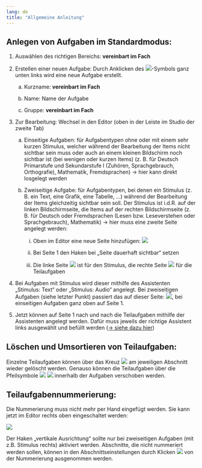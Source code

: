 ```yaml
---
lang: de
title: "Allgemeine Anleitung"
---
```


## Anlegen von Aufgaben im Standardmodus:

1.	Auswählen des richtigen Bereichs: **vereinbart im Fach**

2.	Erstellen einer neuen Aufgabe: Durch Anklicken des ![](Symbol_neue_Seite.png)-Symbols ganz unten links wird eine neue Aufgabe erstellt.

    a.	Kurzname: **vereinbart im Fach**

    b.	Name: Name der Aufgabe
    
    c.	Gruppe: **vereinbart im Fach**

3.	Zur Bearbeitung: Wechsel in den Editor (oben in der Leiste im Studio der zweite Tab)
    
    a.	Einseitige Aufgaben: für Aufgabentypen ohne oder mit einem sehr kurzen Stimulus, welcher während der Bearbeitung der Items nicht sichtbar sein muss oder auch an einem kleinen Bildschirm noch sichtbar ist (bei wenigen oder kurzen Items) (z. B. für Deutsch Primarstufe und Sekundarstufe I (Zuhören, Sprachgebrauch, Orthografie), Mathematik, Fremdsprachen) -> hier kann direkt losgelegt werden
    
    b.	Zweiseitige Aufgabe: für Aufgabentypen, bei denen ein Stimulus (z. B. ein Text, eine Grafik, eine Tabelle, …) während der Bearbeitung der Items gleichzeitig sichtbar sein soll. Der Stimulus ist i.d.R. auf der linken Bildschirmseite, die Items auf der rechten Bildschirmseite (z. B. für Deutsch oder Fremdsprachen (Lesen bzw. Leseverstehen oder Sprachgebrauch), Mathematik) -> hier muss eine zweite Seite angelegt werden:
        
        i.	Oben im Editor eine neue Seite hinzufügen: ![](Symbol_neue_Seite.png)
        
        ii.	Bei Seite 1 den Haken bei „Seite dauerhaft sichtbar“ setzen
        
        iii.    Die linke Seite ![](Symbol_linke_Seite.png) ist für den Stimulus, die rechte Seite ![](Symbol_Seite_1.png) für die Teilaufgaben

4.	Bei Aufgaben mit Stimulus wird dieser mithilfe des Assistenten „Stimulus: Text“ oder „Stimulus: Audio“ angelegt. Bei zweiseitigen Aufgaben (siehe letzter Punkt) passiert das auf dieser Seite: ![](Symbol_linke_Seite.png), bei einseitigen Aufgaben ganz oben auf Seite 1.

5.	Jetzt können auf Seite 1 nach und nach die Teilaufgaben mithilfe der Assistenten angelegt werden. Dafür muss jeweils der richtige Assistent links ausgewählt und befüllt werden ([-> siehe dazu hier](https://iqb-berlin.github.io/Quarto-Studio-Texte/Studio/Aufgaben_gestalten/Anlegen_von_Aufgaben_im_Standardmodus/))

## Löschen und Umsortieren von Teilaufgaben:
Einzelne Teilaufgaben können über das Kreuz ![](Symbol_Abschnitt_loeschen.png) am jeweiligen Abschnitt wieder gelöscht werden.
Genauso können die Teilaufgaben über die Pfeilsymbole ![](Symbol_Pfeil_oben.png) ![](Symbol_Pfeil_unten.png) innerhalb der Aufgaben verschoben werden.

## Teilaufgabennummerierung:
Die Nummerierung muss nicht mehr per Hand eingefügt werden. Sie kann jetzt im Editor rechts oben eingeschaltet werden:

![](aufgabennummerierung_markiert.png)

Der Haken „vertikale Ausrichtung“ sollte nur bei zweiseitigen Aufgaben (mit z.B. Stimulus rechts) aktiviert werden.
Abschnitte, die nicht nummeriert werden sollen, können in den Abschnittseinstellungen durch Klicken ![](Symbol_Abschnitt_von_Nummerierung_ausnehmen.png) von der Nummerierung ausgenommen werden.
